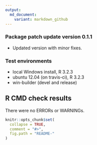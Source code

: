 ```yaml
---
output:
  md_document:
    variant: markdown_github
---
```


### Package patch update version 0.1.1
* Updated version with minor fixes.

### Test environments
* local Windows install, R 3.2.3
* ubuntu 12.04 (on travis-ci), R 3.2.3
* win-builder (devel and release)

## R CMD check results
There were no ERRORs or WARNINGs. 


<!-- cran-comments.md is generated from cran-comments.Rmd. Please edit that file -->

```r
knitr::opts_chunk$set(
  collapse = TRUE,
  comment = "#>",
  fig.path = "README-"
)
```
